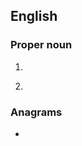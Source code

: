 {{also|bda}}
==English==

===Proper noun===
{{en-proper-noun}}

# {{initialism of|{{w|British Dental Association}}|lang=en}}
# {{lb|en|sports}} {{abbreviation of|lang=en|Bermuda}}

===Anagrams===
* {{anagrams|en|a=abd|ABD|ADB|Abd.|D.B.A.|DAB|DBA|abd.|bad|d/b/a|dab|dba}}